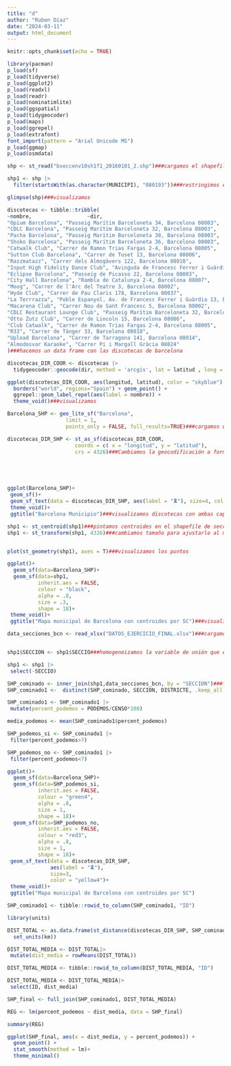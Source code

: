 ---
title: "d"
author: "Ruben Díaz"
date: "2024-03-11"
output: html_document
---

```{r setup, include=FALSE}
knitr::opts_chunk$set(echo = TRUE)
```

```{r}
library(pacman)
p_load(sf)
p_load(tidyverse)
p_load(ggplot2)
p_load(readxl)
p_load(readr)
p_load(nominatimlite)
p_load(ggspatial)
p_load(tidygeocoder)
p_load(maps)
p_load(ggrepel)
p_load(extrafont)
font_import(pattern = "Arial Unicode MS")
p_load(ggmap)
p_load(osmdata)

```

```{r}
shp <- st_read("bseccenv10sh1f1_20160101_2.shp")###cargamos el shapefile de secciones censales

shp1 <- shp |> 
  filter(startsWith(as.character(MUNICIPI), "080193"))###restringimos el shp a municipio de Barcelona

glimpse(shp)###visualizamos
```

```{r}
discotecas <- tibble::tribble(
~nombre,                  ~dir,
"Opium Barcelona", "Passeig Marítim Barceloneta 34, Barcelona 08003",
"CDLC Barcelona", "Passeig Marítim Barceloneta 32, Barcelona 08003",
"Pacha Barcelona", "Passeig Marítim Barceloneta 38, Barcelona 08003",
"Shoko Barcelona", "Passeig Marítim Barceloneta 36, Barcelona 08003",
"Catwalk Club", "Carrer de Ramon Trias Fargas 2-4, Barcelona 08005",
"Sutton Club Barcelona", "Carrer de Tuset 13, Barcelona 08006",
"Razzmatazz", "Carrer dels Almogàvers 122, Barcelona 08018",
"Input High Fidelity Dance Club", "Avinguda de Francesc Ferrer i Guàrdia 13, Barcelona 08038",
"Eclipse Barcelona", "Passeig de Picasso 22, Barcelona 08003",
"City Hall Barcelona", "Rambla de Catalunya 2-4, Barcelona 08007",
"Moog", "Carrer de l'Arc del Teatre 3, Barcelona 08002",
"Hyde Club", "Carrer de Pau Claris 178, Barcelona 08037",
"La Terrrazza", "Poble Espanyol, Av. de Francesc Ferrer i Guàrdia 13, Barcelona 08038",
"Macarena Club", "Carrer Nou de Sant Francesc 5, Barcelona 08002",
"CDLC Restaurant Lounge Club", "Passeig Marítim Barceloneta 32, Barcelona 08003",
"Otto Zutz Club", "Carrer de Lincoln 15, Barcelona 08006",
"Club Catwalk", "Carrer de Ramon Trias Fargas 2-4, Barcelona 08005",
"R33", "Carrer de Tànger 33, Barcelona 08018",
"Upload Barcelona", "Carrer de Tarragona 141, Barcelona 08014",
"Almodosvar Karaoke", "Carrer Pi i Margall Gràcia 08024"
)###hacemos un data frame con las discotecas de barcelona

discotecas_DIR_COOR <- discotecas |> 
  tidygeocoder::geocode(dir, method = 'arcgis', lat = latitud , long = longitud)###geocodificamos el formato

ggplot(discotecas_DIR_COOR, aes(longitud, latitud), color = "skyblue") +
  borders("world", regions="Spain") + geom_point() +
  ggrepel::geom_label_repel(aes(label = nombre)) +
  theme_void()###visualizamos
```

```{r}
Barcelona_SHP <- geo_lite_sf("Barcelona",
                   limit = 1,
                   points_only = FALSE, full_results=TRUE)###cargamos un mapa general de Barcelona

discotecas_DIR_SHP <- st_as_sf(discotecas_DIR_COOR, 
                      coords = c( x = "longitud", y = "latitud"), 
                      crs = 4326)###Cambiamos la geocodificación a formato shapefile





ggplot(Barcelona_SHP)+
 geom_sf()+
 geom_sf_text(data = discotecas_DIR_SHP, aes(label = "🎗︎"), size=4, color = "yellow4")+
 theme_void()+
 ggtitle("Barcelona Municipio")###visualizamos discotecas con ambas capas
```

```{r}
shp1 <- st_centroid(shp1)###pintamos centroides en el shapefile de secciones censales de BCN
shp1 <- st_transform(shp1, 4326)###cambiamos tamaño para ajustarlo al mapa


plot(st_geometry(shp1), axes = T)###visualizamos los puntos
```

```{r}
ggplot()+
  geom_sf(data=Barcelona_SHP)+
  geom_sf(data=shp1,
          inherit.aes = FALSE,
          colour = "black",
          alpha = .8,
          size = .3,
          shape = 18)+
 theme_void()+
 ggtitle("Mapa municipal de Barcelona con centroides por SC")###visualizamos las secciones censlaes con un puntito sobre la capa de barcelona

```


```{r}
data_secciones_bcn <- read_xlsx("DATOS_EJERCICIO_FINAL.xlsx")###cargamos secciones censlaes excel


shp1$SECCION <- shp1$SECCIO###homogeneizamos la variable de unión que es sección censal

shp1 <- shp1 |> 
 select(-SECCIO)

SHP_cominado <- inner_join(shp1,data_secciones_bcn, by = "SECCION")###fusionamos el shapefile de secciones censales con el dataframe con voto por seccion censal de excel
SHP_cominado1 <-  distinct(SHP_cominado, SECCION, DISTRICTE, .keep_all = T) ### ELIMINAMOS DUPLICADOS Y TENEMOS EL DATO POR SECCION CENSAL EN SHAPEFILE

```

```{r}
SHP_cominado1 <- SHP_cominado1 |>
 mutate(percent_podemos = PODEMOS/CENSO*100)

media_podemos <- mean(SHP_cominado1$percent_podemos)

SHP_podemos_si <- SHP_cominado1 |> 
 filter(percent_podemos>7)

SHP_podemos_no <- SHP_cominado1 |> 
 filter(percent_podemos<7)
```

```{r}
ggplot()+
  geom_sf(data=Barcelona_SHP)+
  geom_sf(data=SHP_podemos_si,
          inherit.aes = FALSE,
          colour = "green4",
          alpha = .8,
          size = 1,
          shape = 18)+
  geom_sf(data=SHP_podemos_no,
          inherit.aes = FALSE,
          colour = "red3",
          alpha = .8,
          size = 1,
          shape = 18)+
 geom_sf_text(data = discotecas_DIR_SHP,
              aes(label = "🎗︎"),
              size=3, 
              color = "yellow4")+
 theme_void()+
 ggtitle("Mapa municipal de Barcelona con centroides por SC")
```

```{r}
SHP_cominado1 <- tibble::rowid_to_column(SHP_cominado1, "ID")

library(units)
```

```{r}
DIST_TOTAL <- as.data.frame(st_distance(discotecas_DIR_SHP, SHP_cominado1) |> 
  set_units(km))
```

```{r}
DIST_TOTAL_MEDIA <- DIST_TOTAL|> 
 mutate(dist_media = rowMeans(DIST_TOTAL))

DIST_TOTAL_MEDIA <- tibble::rowid_to_column(DIST_TOTAL_MEDIA, "ID")

DIST_TOTAL_MEDIA <- DIST_TOTAL_MEDIA|>
 select(ID, dist_media)

SHP_final <- full_join(SHP_cominado1, DIST_TOTAL_MEDIA)
```
```{r}
REG <- lm(percent_podemos ~ dist_media, data = SHP_final)

summary(REG)
```

```{r}
ggplot(SHP_final, aes(x = dist_media, y = percent_podemos)) +
  geom_point() +
  stat_smooth(method = lm)+
  theme_minimal()
```

